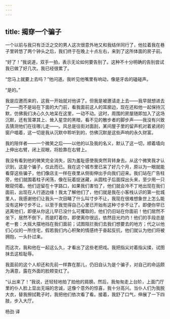 ```yaml
---
---
---
```

title: 揭穿一个骗子
---




一个以前与我只有泛泛之交的男人这次很意外地又和我结伴同行了，他拉着我在巷子里转悠了两个钟头之后，我们终于在晚上十点左右，来到了这所体面的房子前。

“好了！”我说道，双手一拍，表示无论如何要告别了。这种不十分明确的告别尝试我已做了好几次。我已经很累了。

“您马上就要上去吗？”他问道。我听见他嘴里有响动，像是牙齿的磕碰声。

“是的。”

我是应邀而来的，这我一开始就对他讲了。但我是被邀请走上去——我早就想进去了——而不是站在下面的大门前，看我面前这人的耳廓边，现在还和他一起保持沉默，仿佛我们决心久久地呆在这里，一动不动。这时，周围的房屋随即加入了这场沉默，还有笼罩其上、耸入星空的黑暗，看不见的散步者的脚步声——我没有兴致去猜测他们在往哪儿走——。风总是往街对面刮，某间屋子里的留声机对着紧闭的窗户唱着，这一切是我从沉默中聆听到的，仿佛沉默是这些声响的永久财富。

我的陪伴者——一个微笑之后——以他的以及我的名义，默认了这一切，顺着墙向上伸出右臂，闭上双眼，将脸靠在右臂上。

我没有看到他的微笑完全消失，因为羞耻感使我突然背转身去。从这个微笑我才认识到，这是个骗子，仅此而已。我在这个城市里已呆了好几个月，原以为一眼就能看穿这些骗子，他们像店主一样在夜里从侧街伸出手向我们迎来。我们站在广告柱旁，他们就围着柱子闲荡，像在玩着捉迷藏，从圆柱子后面探出头来，至少用一只眼窥伺着。他们逗留在十字路口，如果我们害怕了，他们就会冷不丁地出现在我们面前，出现在人行道边缘！我太了解他们了，他们就是我在小客栈认识的第一批城里人，我感谢他们让我头一次目睹了什么叫寸步不让，我现在很难想象世上怎么能没有这种寸步不让，以至于我觉得自己心里已开始有这种寸步不让了。即便你早已逃离他们，即便从你这儿早已没什么可攫取的，他们仍旧站在你面前！他们居然不坐下，居然不倒下，而是盯着你，即使离你很远，依然目光灼灼！他们的手段总是老一套：大摇大摆地挡在我们面前；试图阻拦我们去我们想要去的地方；代之以他们心仪的一所住宅，假若我们内心积聚的情感终于奋起反抗，他们就认为他们将被拥抱，一头扑过来。

而这次，我和他在一起这么久，才看出了这些老把戏。我把指尖对着指尖揉，试图抹去这桩耻辱。

我面前的这个人却还和先前一样靠在那儿，仍旧自认为是个骗子，对自己的命运颇为满意，露在外面的脸颊变红了。

“认出来了！”我说，还轻轻地拍了拍他的肩膀。然后，我匆匆走上台阶，上面门厅里的仆人脸上显出无端的忠诚，这像个意外的惊喜，我十分高兴。当仆人们为我脱大衣，替我擦拭靴子时，我把他们依次看了看。接着，我舒了口气，伸展了一下四肢，步入大厅。

杨劲 译